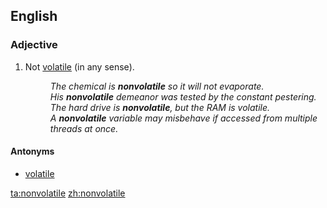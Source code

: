 ==English==

===Adjective===
{{en-adj|-}}

# Not [[volatile]] (in any sense).
#: ''The chemical is '''nonvolatile''' so it will not evaporate.''
#: ''His '''nonvolatile''' demeanor was tested by the constant pestering.''
#: ''The hard drive is '''nonvolatile''', but the RAM is volatile.''
#: ''A '''nonvolatile''' variable may misbehave if accessed from multiple threads at once.''

====Antonyms====
* [[volatile]]

[[ta:nonvolatile]]
[[zh:nonvolatile]]